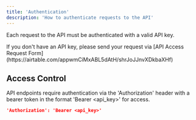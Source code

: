 ```yaml
---
title: 'Authentication'
description: 'How to authenticate requests to the API'
---
```


Each request to the API must be authenticated with a valid API key.

<Note>
  If you don't have an API key, please send your request via [API Access Request Form](https://airtable.com/appwmCiMxABL5dAtH/shrJoJJnvXDkbaXHf)
</Note>

## Access Control

API endpoints require authentication via the 'Authorization' header with a bearer token in the format 'Bearer <api_key>' for access. 

```json
'Authorization': 'Bearer <api_key>'
```
